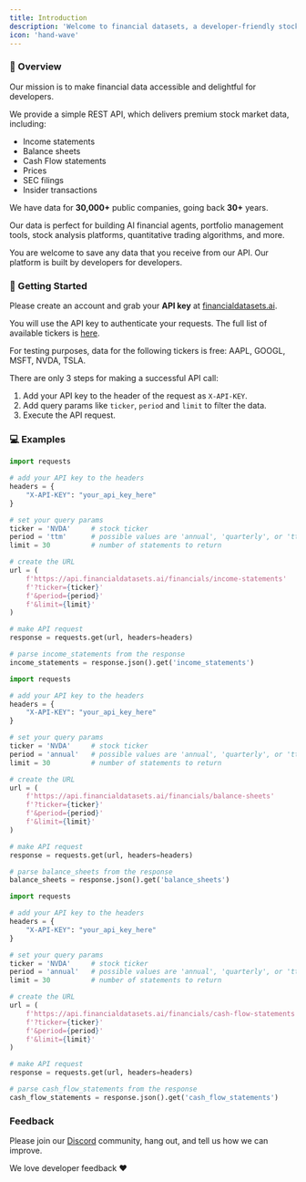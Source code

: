 ```yaml
---
title: Introduction
description: 'Welcome to financial datasets, a developer-friendly stock market API.'
icon: 'hand-wave'
---
```


### 👋  Overview
Our mission is to make financial data accessible and delightful for developers.

We provide a simple REST API, which delivers premium stock market data, including:
- Income statements
- Balance sheets
- Cash Flow statements
- Prices
- SEC filings
- Insider transactions

We have data for <b>30,000+</b> public companies, going back <b>30+</b> years.

Our data is perfect for building AI financial agents, portfolio management tools,
stock analysis platforms, quantitative trading algorithms, and more.

You are welcome to save any data that you receive from our API.  Our platform is built by developers for developers.

###  🚀  Getting Started
Please create an account and grab your <b>API key</b> at [financialdatasets.ai](https://financialdatasets.ai).

You will use the API key to authenticate your requests.  The full list of available tickers is [here](https://github.com/virattt/datasets/blob/main/financials/available_tickers.json).

For testing purposes, data for the following tickers is free: AAPL, GOOGL, MSFT, NVDA, TSLA.

There are only 3 steps for making a successful API call:
1. Add your API key to the header of the request as `X-API-KEY`.
2. Add query params like `ticker`, `period` and `limit` to filter the data.
3. Execute the API request.

### 💻  Examples

<CodeGroup>

```python Income Statements
import requests

# add your API key to the headers
headers = {
    "X-API-KEY": "your_api_key_here"
}

# set your query params
ticker = 'NVDA'     # stock ticker
period = 'ttm'      # possible values are 'annual', 'quarterly', or 'ttm'
limit = 30          # number of statements to return

# create the URL
url = (
    f'https://api.financialdatasets.ai/financials/income-statements'
    f'?ticker={ticker}'
    f'&period={period}'
    f'&limit={limit}'
)

# make API request
response = requests.get(url, headers=headers)

# parse income_statements from the response
income_statements = response.json().get('income_statements')
```

```python Balance Sheets
import requests

# add your API key to the headers
headers = {
    "X-API-KEY": "your_api_key_here"
}

# set your query params
ticker = 'NVDA'     # stock ticker
period = 'annual'   # possible values are 'annual', 'quarterly', or 'ttm'
limit = 30          # number of statements to return

# create the URL
url = (
    f'https://api.financialdatasets.ai/financials/balance-sheets'
    f'?ticker={ticker}'
    f'&period={period}'
    f'&limit={limit}'
)

# make API request
response = requests.get(url, headers=headers)

# parse balance_sheets from the response
balance_sheets = response.json().get('balance_sheets')
```

```python Cash Flow Statements
import requests

# add your API key to the headers
headers = {
    "X-API-KEY": "your_api_key_here"
}

# set your query params
ticker = 'NVDA'     # stock ticker
period = 'annual'   # possible values are 'annual', 'quarterly', or 'ttm'
limit = 30          # number of statements to return

# create the URL
url = (
    f'https://api.financialdatasets.ai/financials/cash-flow-statements'
    f'?ticker={ticker}'
    f'&period={period}'
    f'&limit={limit}'
)

# make API request
response = requests.get(url, headers=headers)

# parse cash_flow_statements from the response
cash_flow_statements = response.json().get('cash_flow_statements')
```

</CodeGroup>

### Feedback

Please join our [Discord](https://discord.gg/hTtb8wzgSQ) community, hang out, and tell us how we can improve.

We love developer feedback ❤️
